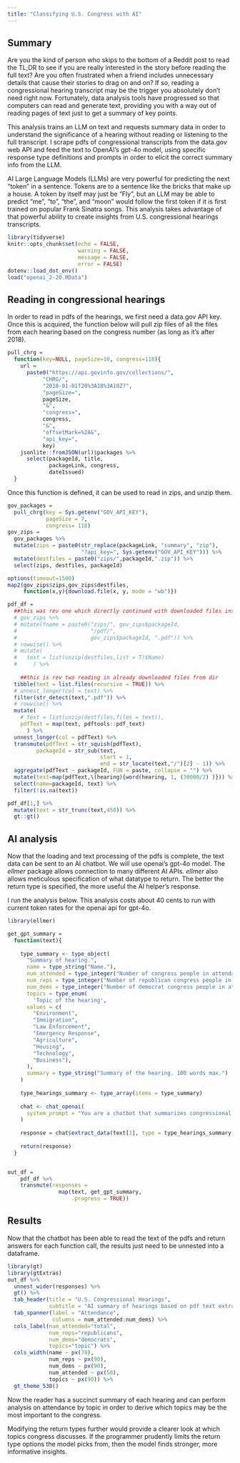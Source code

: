```yaml
---
title: "Classifying U.S. Congress with AI"
---
```

## Summary

Are you the kind of person who skips to the bottom of a Reddit post to read the TL;DR to see if you are really interested in the story before reading the full text? Are you often frustrated when a friend includes unnecessary details that cause their stories to drag on and on? If so, reading a congressional hearing transcript may be the trigger you absolutely don't need right now. Fortunately, data analysis tools have progressed so that computers can read and generate text, providing you with a way out of reading pages of text just to get a summary of key points.

This analysis trains an LLM on text and requests summary data in order to understand the significance of a hearing without reading or listening to the full transcript. I scrape pdfs of congressional transcripts from the data.gov web API and feed the text to OpenAI's gpt-4o model, using specific response type definitions and prompts in order to elicit the correct summary info from the LLM. 

AI Large Language Models (LLMs) are very powerful for predicting the next "token" in a sentence. Tokens are to a sentence like the bricks that make up a house. A token by itself may just be "Fly ", but an LLM may be able to predict "me ", "to ", "the ", and "moon " would follow the first token if it is first trained on popular Frank Sinatra songs. This analysis takes advantage of that powerful ability to create insights from U.S. congressional hearings transcripts.
```r

library(tidyverse)
knitr::opts_chunk$set(echo = FALSE,
                      warning = FALSE,
                      message = FALSE,
                      error = FALSE)
dotenv::load_dot_env()
load("openai_2-20.RData")

```

## Reading in congressional hearings

In order to read in pdfs of the hearings, we first need a data.gov API key. Once this is acquired, the function below will pull zip files of all the files from each hearing based on the congress number (as long as it's after 2018).

```r

pull_chrg = 
  function(key=NULL, pageSize=10, congress=118){
    url =
      paste0("https://api.govinfo.gov/collections/",
           "CHRG/",
           "2018-01-01T20%3A18%3A10Z?",
           "pageSize=",
           pageSize,
           "&",
           "congress=",
           congress,
           "&",
           "offsetMark=%2A&",
           "api_key=",
           key)
    jsonlite::fromJSON(url)$packages %>% 
      select(packageId, title, 
             packageLink, congress, 
             dateIssued)
  }

```

Once this function is defined, it can be used to read in zips, and unzip them.

```r

gov_packages =
  pull_chrg(key = Sys.getenv("GOV_API_KEY"),
            pageSize = 7,
            congress= 118)
gov_zips = 
  gov_packages %>% 
  mutate(zips = paste0(str_replace(packageLink, "summary", "zip"),
                       "?api_key=", Sys.getenv("GOV_API_KEY"))) %>% 
  mutate(destfiles = paste0("zips/",packageId,".zip")) %>% 
  select(zips, destfiles, packageId)

options(timeout=1500)
map2(gov_zips$zips,gov_zips$destfiles,
     function(x,y){download.file(x, y, mode = "wb")})

```

```r

pdf_df = 
  ##this was rev one which directly continued with downloaded files instead of reading in from dir.
  # gov_zips %>%
  # mutate(fname = paste0("zips/", gov_zips$packageId,
  #                       "/pdf/", 
  #                       gov_zips$packageId, ".pdf")) %>% 
  # rowwise() %>% 
  # mutate(
  #   text = list(unzip(destfiles,list = T)$Name)
  #     ) %>% 
  
    ##this is rev two reading in already downloaded files from dir
  tibble(text = list.files(recursive = TRUE)) %>% 
  # unnest_longer(col = text) %>% 
  filter(str_detect(text,".pdf")) %>% 
  # rowwise() %>% 
  mutate(
    # text = list(unzip(destfiles,files = text)),
    pdfText = map(text, pdftools::pdf_text)
      ) %>% 
  unnest_longer(col = pdfText) %>% 
  transmute(pdfText = str_squish(pdfText),
         packageId = str_sub(text, 
                             start = 1,
                             end = str_locate(text,"/")[2] - 1)) %>% 
  aggregate(pdfText ~ packageId, FUN = paste, collapse = "") %>% 
  mutate(text=map(pdfText,\(hearing){word(hearing, 1, (30000/2) )})) %>% #max tokens divided by average tokens per word in English (1.5) plus .5 since congress likes the big words
  select(name=packageId, text) %>% 
  filter(!is.na(text))

```


```r

pdf_df[1,] %>% 
  mutate(text = str_trunc(text,450)) %>% 
  gt::gt()

```

## AI analysis

Now that the loading and text processing of the pdfs is complete, the text data can be sent to an AI chatbot. We will use openai's gpt-4o model. The *ellmer* package allows connection to many different AI APIs. *ellmer* also allows meticulous specification of what datatype to return. The better the return type is specified, the more useful the AI helper's response.

I run the analysis below. This analysis costs about 40 cents to run with current token rates for the openai api for gpt-4o.

```r
library(ellmer)

get_gpt_summary = 
  function(text){
    
    type_summary <- type_object(
      "Summary of hearing.",
      name = type_string("Name."),
      num_attended = type_integer("Number of congress people in attendance."),
      num_reps = type_integer("Number of republican congress people in attendance."),
      num_dems = type_integer("Number of democrat congress people in attendance."),
      topics = type_enum(
        'Topic of the hearing',
      values = c(
        "Environment",
        "Immigration",
        "Law Enforcement",
        "Emergency Response",
        "Agriculture",
        "Housing",
        "Technology",
        "Business"),
      ),
      summary = type_string("Summary of the hearing. 100 words max.")
    )
    
    type_hearings_summary <- type_array(items = type_summary)
    
    chat <- chat_openai(
      system_prompt = "You are a chatbot that summarizes congressional hearings."
    )
    
    response = chat$extract_data(text[1], type = type_hearings_summary)
    
    return(response)
  }


out_df = 
    pdf_df %>% 
    transmute(responses = 
                map(text, get_gpt_summary,
                    .progress = TRUE))
```


## Results

Now that the chatbot has been able to read the text of the pdfs and return answers for each function call, the results just need to be unnested into a dataframe.

```r

library(gt)
library(gtExtras)
out_df %>% 
  unnest_wider(responses) %>% 
  gt() %>% 
  tab_header(title = "U.S. Congressional Hearings",
             subtitle = "AI summary of hearings based on pdf text extracted from the U.S. Government API") %>% 
  tab_spanner(label = "Attendance",
              columns = num_attended:num_dems) %>% 
  cols_label(num_attended="total",
             num_reps="republicans",
             num_dems="democrats",
             topics="topic") %>% 
  cols_width(name ~ px(70),
             num_reps ~ px(90),
             num_dems ~ px(90),
             num_attended ~ px(50),
             topics ~ px(90)) %>% 
  gt_theme_538()

```

Now the reader has a succinct summary of each hearing and can perform analysis on attendance by topic in order to derive which topics may be the most important to the congress.

Modifying the return types further would provide a clearer look at which topics congress discusses. If the programmer prudently limits the return type options the model picks from, then the model finds stronger, more informative insights. 